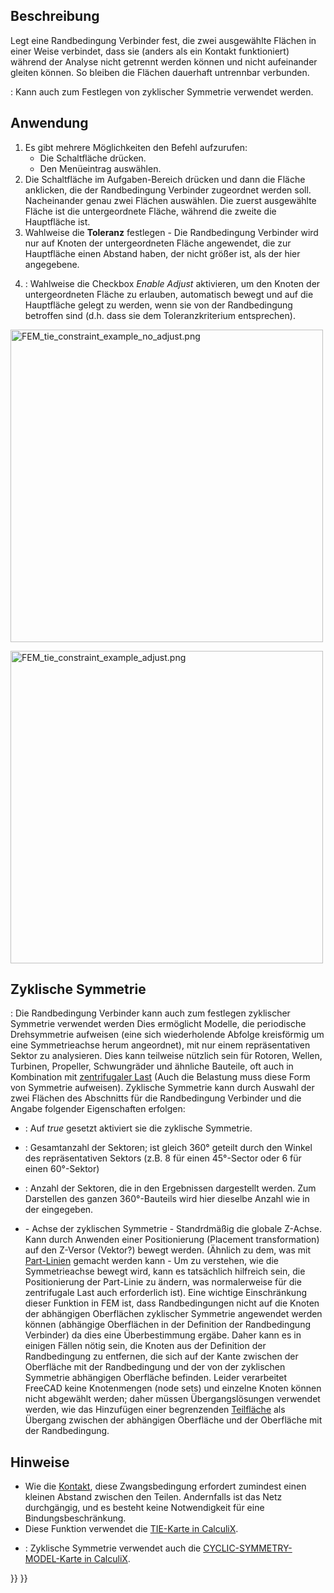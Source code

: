 <languages/>

{{Docnav/de
|[[FEM_ConstraintContact/de|RandbedingungKontakt]]
|[[FEM_ConstraintSpring/de|RandbedingungFeder]]
|[[FEM_Workbench/de|FEM]]
|IconL=FEM_ConstraintContact.svg
|IconR=FEM_ConstraintSpring.svg
|IconC=Workbench_FEM.svg
}}

{{GuiCommandContainer|
{{GuiCommand/de
|Name=FEM ConstraintTie
|Name/de=FEM RandbedingungVerbinder
|MenuLocation=Modell → Mechanische Randbedingungen und Belastungen → Randbedingung Verbinder
|Workbenches=[[FEM_Workbench/de|FEM]]
|Version=0.19
|SeeAlso=[[FEM_ConstraintPressure/de|FEM RandbedingungDruck]]
}}
{{GuiCommandFemInfo/de
|Solvers=CalculiX
}}
}}

<span id="Description"></span>
==Beschreibung==

Legt eine Randbedingung Verbinder fest, die zwei ausgewählte Flächen in einer Weise verbindet, dass sie (anders als ein Kontakt funktioniert) während der Analyse nicht getrennt werden können und nicht aufeinander gleiten können. So bleiben die Flächen dauerhaft untrennbar verbunden.

{{Version/de|1.0}}: Kann auch zum Festlegen von zyklischer Symmetrie verwendet werden.

<span id="Usage"></span>
==Anwendung==

# Es gibt mehrere Möglichkeiten den Befehl aufzurufen:
#* Die Schaltfläche {{Button|[[Image:FEM ConstraintTie.svg|16px]] [[FEM_ConstraintTie/de|Randbedingung Verbinder]]}} drücken.
#* Den Menüeintrag {{MenuCommand|Modell → Mechanische Randbedingungen und Belastungen → [[Image:FEM ConstraintTie.svg|16px]] Randbedingung Verbinder}}  auswählen.
# Die Schaltfläche {{Button|Hinzufügen}} im Aufgaben-Bereich drücken und dann die Fläche anklicken, die der Randbedingung Verbinder zugeordnet werden soll. Nacheinander genau zwei Flächen auswählen. Die zuerst ausgewählte Fläche ist die untergeordnete Fläche, während die zweite die Hauptfläche ist.
# Wahlweise die '''Toleranz''' festlegen - Die Randbedingung Verbinder wird nur auf Knoten der untergeordneten Fläche angewendet, die zur Hauptfläche einen Abstand haben, der nicht größer ist, als der hier angegebene.
# {{Version/de|1.0}}: Wahlweise die Checkbox ''Enable Adjust'' aktivieren, um den Knoten der untergeordneten Fläche zu erlauben, automatisch bewegt und auf die Hauptfläche gelegt zu werden, wenn sie von der Randbedingung betroffen sind (d.h. dass sie dem Toleranzkriterium entsprechen).

[[Image:FEM_tie_constraint_example_no_adjust.png|500px]]
{{Caption|Zwei Hälften eines Trägers, die mit einem Zugband verbunden sind, wobei der Spalt durch eine nicht vorgegebene Toleranz ausgeglichen wird.}}

[[Image:FEM_tie_constraint_example_adjust.png|500px]]
{{Caption|Das gleiche Beispiel von oben mit  Anpassung aktiviert - Knoten werden bewegt um die Lücke zu schließen.}}

<span id="Cyclic_symmetry"></span>
==Zyklische Symmetrie==

{{Version/de|1.0}}: Die Randbedingung Verbinder kann auch zum festlegen zyklischer Symmetrie verwendet werden Dies ermöglicht Modelle, die periodische Drehsymmetrie aufweisen (eine sich wiederholende Abfolge kreisförmig um eine Symmetrieachse herum angeordnet), mit nur einem repräsentativen Sektor zu analysieren. Dies kann teilweise nützlich sein für Rotoren, Wellen, Turbinen, Propeller, Schwungräder und ähnliche Bauteile, oft auch in Kombination mit [[FEM_ConstraintCentrif/de|zentrifugaler Last]] (Auch die Belastung muss diese Form von Symmetrie aufweisen).
Zyklische Symmetrie kann durch Auswahl der zwei Flächen des Abschnitts für die Randbedingung Verbinder und die Angabe folgender Eigenschaften erfolgen:
* {{PropertyData/de|Cyclic Symmetry}}: Auf ''true'' gesetzt aktiviert sie die zyklische Symmetrie.
* {{PropertyData/de|Sectors}}: Gesamtanzahl der Sektoren; ist gleich 360° geteilt durch den Winkel des repräsentativen Sektors (z.B. 8 für einen 45°-Sector oder 6 für einen 60°-Sektor)
* {{PropertyData/de|Connected Sectors}}: Anzahl der Sektoren, die in den Ergebnissen dargestellt werden. Zum Darstellen des ganzen 360°-Bauteils wird hier dieselbe Anzahl wie in der {{PropertyData/de|Sectors}} eingegeben.
* {{PropertyData/de|Symmetry Axis}} - Achse der zyklischen Symmetrie - Standrdmäßig die globale Z-Achse. Kann durch Anwenden einer Positionierung (Placement transformation) auf den Z-Versor (Vektor?) bewegt werden. (Ähnlich zu dem, was mit [[Part_Line/de|Part-Linien]] gemacht werden kann - Um zu verstehen, wie die Symmetrieachse bewegt wird, kann es tatsächlich hilfreich sein, die Positionierung der Part-Linie zu ändern, was normalerweise für die zentrifugale Last auch erforderlich ist). Eine wichtige Einschränkung dieser Funktion in FEM ist, dass Randbedingungen nicht auf die Knoten der abhängigen Oberflächen zyklischer Symmetrie angewendet werden können (abhängige Oberflächen in der Definition der Randbedingung Verbinder) da dies eine Überbestimmung ergäbe. Daher kann es in einigen Fällen nötig sein, die Knoten aus der Definition der Randbedingung zu entfernen, die sich auf der Kante zwischen der Oberfläche mit der Randbedingung und der von der zyklischen Symmetrie abhängigen Oberfläche befinden. Leider verarbeitet FreeCAD keine Knotenmengen (node sets) und einzelne Knoten können nicht abgewählt werden; daher müssen Übergangslösungen verwendet werden, wie das Hinzufügen einer begrenzenden [[FEM_Geometry_Preparation_and_Meshing/de#Geometrie_partitionieren|Teilfläche]] als Übergang zwischen der abhängigen Oberfläche und der Oberfläche mit der Randbedingung.

<span id="Notes"></span>
==Hinweise== 

* Wie die [[FEM_ConstraintContact/de|Kontakt]], diese Zwangsbedingung erfordert zumindest einen kleinen Abstand zwischen den Teilen. Andernfalls ist das Netz durchgängig, und es besteht keine Notwendigkeit für eine Bindungsbeschränkung.
* Diese Funktion verwendet die [https://web.mit.edu/calculix_v2.7/CalculiX/ccx_2.7/doc/ccx/node251.html TIE-Karte in CalculiX].
* {{Version/de|1.0}}: Zyklische Symmetrie verwendet auch die [https://web.mit.edu/calculix_v2.7/CalculiX/ccx_2.7/doc/ccx/node183.html CYCLIC-SYMMETRY-MODEL-Karte in CalculiX].


{{Docnav/de
|[[FEM_ConstraintContact/de|RandbedingungKontakt]]
|[[FEM_ConstraintSpring/de|RandbedingungFeder]]
|[[FEM_Workbench/de|FEM]]
|IconL=FEM_ConstraintContact.svg
|IconR=FEM_ConstraintSpring.svg
|IconC=Workbench_FEM.svg
}}

{{FEM_Tools_navi{{#translation:}}}}
{{Userdocnavi{{#translation:}}}}
